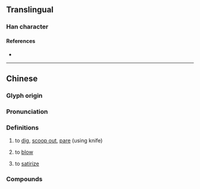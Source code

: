 {{character info}}
==Translingual==

===Han character===
{{Han char|rn=18|rad=刀|as=11|sn=13|four=|canj=SRLN,XXSRL|ids=⿰區刂}}

====References====
* {{Han ref|kx=0143.360|dkj=02163|hdz=10353.030|uh=527E|ud=21118}}

----
==Chinese==
{{zh-forms|s=𠛅}}

===Glyph origin===
{{Han etym}}

===Pronunciation===
{{zh-pron
|m=kōu
|m-s=
|c=
|c-t=
|g=
|h=pfs=
|j=
|md=
|mn=khau
|mn-t=
|w=
|x=
|mc=y
|oc=y
|cat=v
}}

===Definitions===
{{zh-hanzi}}

# to [[dig]], [[scoop out]], [[pare]] (using knife)
# {{lb|zh|Min Nan}} to [[blow]]
# {{lb|zh|Min Nan}} to [[satirize]]

===Compounds===
{{zh-der|剾仔:khau-á;Min Nan}}